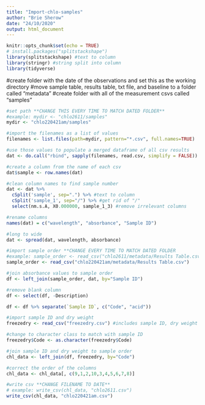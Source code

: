 ```yaml
---
title: "Import-chlo-samples"
author: "Brie Sherow"
date: "24/10/2020"
output: html_document
---
```


```r
knitr::opts_chunk$set(echo = TRUE)
# install.packages("splitstackshape")
library(splitstackshape) #text to column
library(stringr) #string split into column
library(tidyverse)
```
#create folder with the date of the observations and set this as the working directory
#move sample table, results table, txt file, and baseline to a folder called "metadata" 
#create folder with all of the measurement csvs called "samples"

```r

#set path **CHANGE THIS EVERY TIME TO MATCH DATED FOLDER**
#example: mydir <- "chlo2611/samples"
mydir <- "chlo220421am/samples"

#import the filenames as a list of values
filenames <- list.files(path=mydir, pattern="*.csv", full.names=TRUE) 

#use those values to populate a merged dataframe of all csv results
dat <- do.call("rbind", sapply(filenames, read.csv, simplify = FALSE)) 

#create a column from the name of each csv
dat$sample <- row.names(dat)

#clean column names to find sample number
dat <- dat %>%
  cSplit('sample', sep=".") %>% #text to column
  cSplit('sample_1', sep="/") %>% #get rid of "/"
  select(nm.s.A, X0.000000, sample_1_3) #remove irrelevant columns

#rename columns
names(dat) = c("wavelength", "absorbance", "Sample ID")

#long to wide
dat <- spread(dat, wavelength, absorbance)
```

```r

#import sample order **CHANGE EVERY TIME TO MATCH DATED FOLDER
#example: sample_order <- read_csv("chlo2611/metadata/Results Table.csv")
sample_order <- read_csv("chlo220421am/metadata/Results Table.csv")

#join absorbance values to sample order
df <- left_join(sample_order, dat, by="Sample ID")

#remove blank column
df <- select(df, -Description)

df <- df %>% separate(`Sample ID`, c("Code", "acid"))
```

```r

#import sample ID and dry weight
freezedry <- read_csv("freezedry.csv") #includes sample ID, dry weight

#change to character class to match with sample ID
freezedry$Code <- as.character(freezedry$Code)

#join sample ID and dry weight to sample order
chl_data <- left_join(df, freezedry, by="Code")

#correct the order of the columns
chl_data <- chl_data[, c(9,1,2,10,3,4,5,6,7,8)]

#write csv **CHANGE FILENAME TO DATE**
# example: write_csv(chl_data, "chlo2611.csv")
write_csv(chl_data, "chlo220421am.csv")
```


